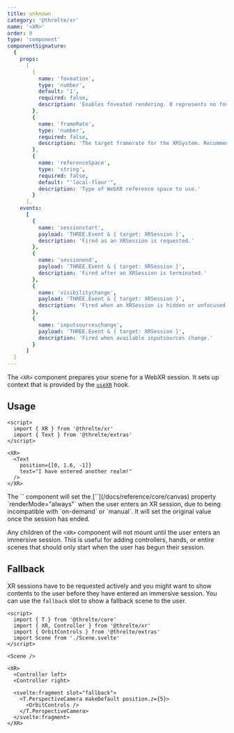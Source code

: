 ```yaml
---
title: unknown
category: '@threlte/xr'
name: '<XR>'
order: 0
type: 'component'
componentSignature:
  {
    props:
      [
        {
          name: 'foveation',
          type: 'number',
          default: '1',
          required: false,
          description: 'Enables foveated rendering. 0 represents no foveation, full resolution. 1 represents maximum foveation, with the edges rendered at a lower resolution.'
        },
        {
          name: 'frameRate',
          type: 'number',
          required: false,
          description: 'The target framerate for the XRSystem. Recommended range is 72-120. Default is unset and left to the device. Smaller rates give more CPU headroom at the cost of responsiveness. If your experience cannot effectively reach the target framerate, it will be subject to frame reprojection which will halve the effective framerate. Choose a conservative estimate that balances responsiveness and headroom based on your experience.'
        },
        {
          name: 'referenceSpace',
          type: 'string',
          required: false,
          default: "'local-floor'",
          description: 'Type of WebXR reference space to use.'
        }
      ],
    events:
      [
        {
          name: 'sessionstart',
          payload: 'THREE.Event & { target: XRSession }',
          description: 'Fired as an XRSession is requested.'
        },
        {
          name: 'sessionend',
          payload: 'THREE.Event & { target: XRSession }',
          description: 'Fired after an XRSession is terminated.'
        },
        {
          name: 'visibilitychange',
          payload: 'THREE.Event & { target: XRSession }',
          description: 'Fired when an XRSession is hidden or unfocused.'
        },
        {
          name: 'inputsourceschange',
          payload: 'THREE.Event & { target: XRSession }',
          description: 'Fired when available inputsources change.'
        }
      ]
  }
---
```


The `<XR>` component prepares your scene for a WebXR session. It sets up context that is provided by the [`useXR`](/docs/reference/xr/use-xr) hook.

## Usage

```svelte
<script>
  import { XR } from '@threlte/xr'
  import { Text } from '@threlte/extras'
</script>

<XR>
  <Text
    position={[0, 1.6, -1]}
    text="I have entered another realm!"
  />
</XR>
```

<Tip type="warning">
  The `<XR>` component will set the [`<Canvas>`](/docs/reference/core/canvas) property `renderMode="always"` when the user enters an XR session, due to being incompatible with `on-demand` or `manual`. It will set the original value once the session has ended.
</Tip>

Any children of the `<XR>` component will not mount until the user enters an immersive session. This is useful for adding controllers, hands, or entire scenes that should only start when the user has begun their session.

## Fallback

XR sessions have to be requested actively and you might want to show contents to the user before they have entered an immersive session. You can use the `fallback` slot to show a fallback scene to the user.

```svelte
<script>
  import { T } from '@threlte/core'
  import { XR, Controller } from '@threlte/xr'
  import { OrbitControls } from '@threlte/extras'
  import Scene from './Scene.svelte'
</script>

<Scene />

<XR>
  <Controller left>
  <Controller right>

  <svelte:fragment slot="fallback">
    <T.PerspectiveCamera makeDefault position.z={5}>
      <OrbitControls />
    </T.PerspectiveCamera>
  </svelte:fragment>
</XR>
```
